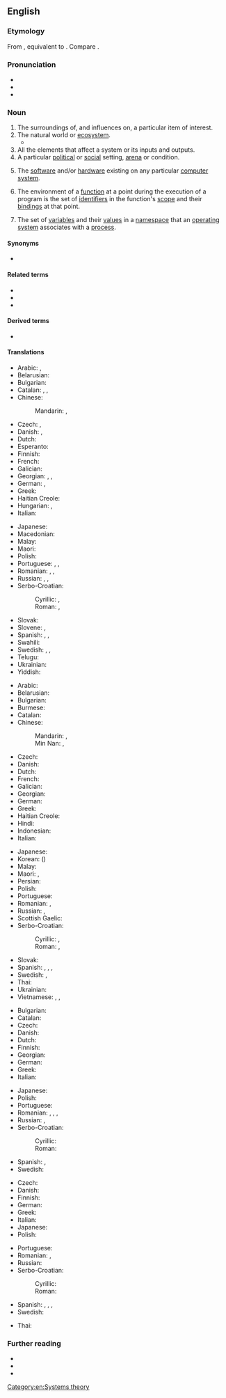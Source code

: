 ==English==
{{wikipedia|dab=environment}}

===Etymology===
From {{etyl|frm|en}} {{m|frm|environnement}}, equivalent to {{suffix|environ|ment|lang=en}}. Compare {{cog|fr|environnement}}.

===Pronunciation===
* {{IPA|/ɪnˈvaɪɹə(n)mɪnt/|/ɪnˈvaɪɚ(n)mɪnt/|lang=en}}
* {{audio|En-uk-environment.ogg|Audio (UK)|lang=en}}
* {{audio|En-us-environment.ogg|Audio (US)|lang=en}}

===Noun===
{{en-noun}}

# The surroundings of, and influences on, a particular item of interest.
# The natural world or [[ecosystem]].
#* {{quote-magazine|date=2013-06-07|author=David Simpson
|volume=188|issue=26|page=36|magazine={{w|The Guardian Weekly}}
|title=[http://www.guardian.co.uk/books/2013/may/18/falling-upwards-richard-holmes-review Fantasy of navigation]
|passage=It is tempting to speculate about the incentives or compulsions that might explain why anyone would take to the skies in [the] basket [of a balloon]:&nbsp;[&hellip;]; &nbsp;[&hellip;]; or perhaps to muse on the irrelevance of the borders that separate nation states and keep people from understanding their shared '''environment'''.}}
# All the elements that affect a system or its inputs and outputs.
# A particular [[political]] or [[social]] setting, [[arena]] or condition.
# {{lb|en|computing}} The [[software]] and/or [[hardware]] existing on any particular [[computer]] [[system]].
#: {{ux|en|That [[program]] uses the Microsoft Windows '''environment'''.}}
# {{lb|en|programming}} The environment of a [[function]] at a point during the execution of a program is the set of [[identifiers]] in the function's [[scope]] and their [[bindings]] at that point.
# {{lb|en|computing}} The set of [[variable]]s and their [[value]]s in a [[namespace]] that an [[operating system]] associates with a [[process]].

====Synonyms====
* {{l|en|umbworld}}

====Related terms====
* {{l|en|environ}}
* {{l|en|environmentalist}}
* {{l|en|environmentalism}}

====Derived terms====
* {{l|en|working environment}}

====Translations====
{{trans-top|area around something}}
* Arabic: {{t+|ar|بِيئَة|f}}, {{t+|ar|مُحِيط|m}}
* Belarusian: {{t|be|асяро́ддзе|n|sc=Cyrl}}
* Bulgarian: {{t|bg|окръжение|n|tr=okrăženie|sc=Cyrl}}
* Catalan: {{t+|ca|medi|m}}, {{t+|ca|ambient|m}}, {{t+|ca|entorn|m}}
* Chinese:
*: Mandarin: {{t+|cmn|環境|sc=Hani}}, {{t+|cmn|环境|tr=huánjìng|sc=Hani}}
* Czech: {{t+|cs|prostředí|n}}, {{t+|cs|okolí|n}}
* Danish: {{t|da|miljø|n}}, {{t|da|omgivelser|c-p}}
* Dutch: {{t+|nl|omgeving|c}}
* Esperanto: {{t|eo|ĉirkaŭaĵo}}
* Finnish: {{t+|fi|ympäristö}}
* French: {{t+|fr|environnement|m}}
* Galician: {{t+|gl|ambiente|m}}
* Georgian: {{t|ka|გარემო}}, {{t|ka|გარემოცვა}}, {{t|ka|გარესამყარო}}
* German: {{t+|de|Umgebung|f}}, {{t+|de|Umwelt|f}}
* Greek: {{t+|el|περιβάλλον|n}}
* Haitian Creole: {{t|ht|anviwònman}}
* Hungarian: {{t+|hu|környezet}}, {{t+|hu|környék}}
* Italian: {{t+|it|ambiente|m}}
{{trans-mid}}
* Japanese: {{t+|ja|環境|tr=かんきょう, kankyō}}
* Macedonian: {{t|mk|средина|f|sc=Cyrl}}
* Malay: {{t|ms|persekitaran}}
* Maori: {{t|mi|taiao}}
* Polish: {{t+|pl|środowisko|n}}
* Portuguese: {{t+|pt|meio|m}}, {{t+|pt|ambiente|m}}, {{t+|pt|arredores|p}}
* Romanian: {{t+|ro|mediu|n}}, {{t+|ro|ambient|n}}, {{t|ro|mediu ambiant|n}}
* Russian: {{t+|ru|среда́|f}}, {{t|ru|окружа́ющая среда́|f}}, {{t+|ru|окруже́ние|n}}
* Serbo-Croatian:
*: Cyrillic: {{t|sh|околина|f|sc=Cyrl}}, {{t|sh|окружење|n|sc=Cyrl}}
*: Roman: {{t+|sh|okolina|f}}, {{t+|sh|okruženje|n}}
* Slovak: {{t|sk|prostredie|n}}
* Slovene: {{t+|sl|okolje|n}}, {{t|sl|okolica|f}}
* Spanish: {{t+|es|ambiente}}, {{t+|es|medio}}, {{t+|es|entorno}}
* Swahili: {{t+|sw|mazingira|cm|cma}}
* Swedish: {{t+|sv|miljö}}, {{t+|sv|natur}}, {{t+|sv|omgivning|c}}
* Telugu: {{t+|te|పర్యావరణం|tr=paryaavaraNam|sc=Telu}}
* Ukrainian: {{t+|uk|середо́вище|n|sc=Cyrl}}
* Yiddish: {{t|yi|סבֿיבֿה|f|tr=svive|sc=Hebr}}
{{trans-bottom}}

{{trans-top|natural world or ecosystem}}
* Arabic: {{t+|ar|بِيئَة|f}}
* Belarusian: {{t|be|навако́льнае асяро́ддзе|n|sc=Cyrl}}
* Bulgarian: {{t|bg|околна среда|f|tr=okolina sreda|sc=Cyrl}}
* Burmese: {{t+|my|ပတ်ဝန်းကျင်|sc=Mymr}}
* Catalan: {{t+|ca|medi ambient|m}}
* Chinese:
*: Mandarin: {{t+|cmn|環境|sc=Hani}}, {{t+|cmn|环境|tr=huánjìng|sc=Hani}}
*: Min Nan: {{t+|nan|環境|sc=Hani}}, {{t|nan|环境|tr=khôan-kéng|sc=Hani}}
* Czech: {{t+|cs|životní prostředí|n}}
* Danish: {{t|da|miljø|n}}
* Dutch: {{t+|nl|milieu|n}}
* French: {{t+|fr|environnement|m}}
* Galician: {{t+|gl|medio ambiente|m}}
* Georgian: {{t|ka|გარემო}}
* German: {{t+|de|Umwelt|f}}
* Greek: {{t+|el|περιβάλλον|n}}
* Haitian Creole: {{t|ht|anviwònman}}
* Hindi: {{t|hi|पर्यावरण|m|tr=paryāvaraṇ|sc=Deva}}
* Indonesian: {{t+|id|lingkungan}}
* Italian: {{t+|it|ambiente|m}}
{{trans-mid}}
* Japanese: {{t+|ja|環境|tr=かんきょう, kankyō}}
* Korean: {{t+|ko|환경|sc=Hang}} ({{t+|ko|環境|sc=Kore}})
* Malay: {{t|ms|persekitaran}}
* Maori: {{t|mi|aotūroa}}, {{t|mi|taiao}}
* Persian: {{t+|fa|پیرامون|tr=piramun|sc=fa-Arab}}
* Polish: {{t+|pl|ekosystem|m}}
* Portuguese: {{t+|pt|meio ambiente|m}}
* Romanian: {{t+|ro|ecosistem|n}}, {{t|ro|mediu ambiant|n}}
* Russian: {{t|ru|окружа́ющая среда́|f}}, {{t+|ru|экосисте́ма|f|sc=Cyrl}}
* Scottish Gaelic: {{t|gd|àrainneachd|f}}
* Serbo-Croatian:
*: Cyrillic: {{t|sh|околина|f|sc=Cyrl}}, {{t|sh|екосустав|m|sc=Cyrl}}
*: Roman: {{t+|sh|okolina|f}}, {{t+|sh|ekosustav|m}}
* Slovak: {{t|sk|životné prostredie|n}}
* Spanish: {{t+|es|medioambiente}}, {{t+|es|medio ambiente}}, {{t+|es|naturaleza}}, {{t+|es|ecosistema}}
* Swedish: {{t+|sv|miljö|c}}, {{t+|sv|ekosystem|n}}
* Thai: {{t|th|สิ่งแวดล้อม}}
* Ukrainian: {{t+|uk|навко́лишнє середо́вище|n|sc=Cyrl}}
* Vietnamese: {{t+|vi|môi trường}}, {{t|vi|môi sinh}}, {{t|vi|môi trường sống}}
{{trans-bottom}}

{{trans-top|political or social setting, arena or condition}}
* Bulgarian: {{t+|bg|обстановка|f|tr=obstanovka|sc=Cyrl}}
* Catalan: {{t+|ca|ambient|m}}
* Czech: {{t+|cs|prostředí|n}}
* Danish: {{t|da|miljø|n}}
* Dutch: {{t+|nl|milieu}}
* Finnish: {{t+|fi|ympäristö}}
* Georgian: {{t|ka|გარემო}}
* German: {{t+|de|Umfeld}}
* Greek: {{t+|el|περιβάλλον|n}}
* Italian: {{t+|it|ambiente|m}}
{{trans-mid}}
* Japanese: {{t+|ja|環境|tr=かんきょう, kankyō}}
* Polish: {{t+|pl|środowisko|n}}
* Portuguese: {{t+|pt|ambiente|m}}
* Romanian: {{t+|ro|ambient}}, {{t+|ro|mediu|n}}, {{t+|ro|climat|n}}, {{t+|ro|ambianță|f}}
* Russian: {{t+|ru|среда́|f}}, {{t+|ru|окруже́ние|n}}
* Serbo-Croatian:
*: Cyrillic: {{t|sh|окружење|n|sc=Cyrl}}
*: Roman: {{t+|sh|okruženje|n}}
* Spanish: {{t+|es|ambiente}}, {{t+|es|clima}}
* Swedish: {{t+|sv|miljö}}
{{trans-bottom}}

{{trans-top|software or hardware on a computer}}
* Czech: {{t+|cs|prostředí|n}}
* Danish: {{t|da|miljø|n}}
* Finnish: {{t+|fi|ympäristö}}
* German: {{t+|de|Umgebung|f}}
* Greek: {{t+|el|περιβάλλον|n}}
* Italian: {{t+|it|ambiente|m}}
* Japanese: {{t+|ja|環境|tr=かんきょう, kankyō}}
* Polish: {{t+|pl|środowisko|n}}
{{trans-mid}}
* Portuguese: {{t+|pt|ambiente|m}}
* Romanian: {{t+|ro|mediu|n}}, {{t|ro|sistem de operare|n}}
* Russian: {{t+|ru|конфигура́ция|f}}
* Serbo-Croatian:
*: Cyrillic: {{t|sh|околина|f|sc=Cyrl}}
*: Roman: {{t+|sh|okolina|f}}
* Spanish: {{t+|es|sistema operativo}}, {{t+|es|programa}}, {{t+|es|medio}}, {{t+|es|entorno|m}}
* Swedish: {{t+|sv|miljö}}
{{trans-bottom}}

{{checktrans-top}}
* Thai: {{t|th|สิ่งแวดล้อม|tr=sìng-wâed-lórm}}
{{trans-mid}}
{{trans-bottom}}

===Further reading===
* {{R:Webster 1913}}
* {{R:Century 1911}}
* {{R:OneLook}}

[[Category:en:Systems theory]]